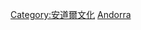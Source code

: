 {{Catnav|頁面分類|社会|文化|体育|各國體育}}
{{Catnav|頁面分類|地理|国家|欧洲国家|安道爾}}

{{Commons cat|Sports in Andorra}}

[[Category:安道爾文化|Category:安道爾文化]]
[[Category:歐洲各國體育|Andorra]]